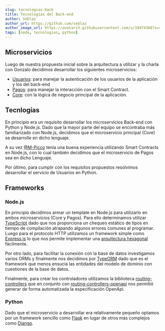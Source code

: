 ```yaml
---
slug: tecnologias-back
title: Tecnologías del Back-end
author: Seblaz
author_url: https://github.com/seblaz
author_image_url: https://avatars3.githubusercontent.com/u/19474368?s=460&=04b3d3d551094a7c62c6cf3aa30653f56bb2d60c&v=4
tags: [node, tecnologias, python]
---
```


## Microservicios

Luego de nuestra propuesta inicial sobre la arquitectura a utilizar y la charla con Gonzalo decidimos desarrollar los siguientes microservicios:

- [Usuarios](https://github.com/BookBnB/users-service): para manejar la autenticación de los usuarios de la aplicación y los del back-end
- [Pagos](https://github.com/BookBnB/payments-service): para manejar la interacción con el Smart Contract.
- [Core](https://github.com/BookBnB/core): con la lógica de negocio principal de la aplicación.

## Tecnlogías

En principio era un requisito desarrollar los microservicios Back-end con Python y Node.js. Dado que la mayor parte del equipo se encontraba más familiarizado con Node.js, decidimos que el microservicio principal (Core) se desarrolle en dicho lenguaje.

A su vez [@M-Picco](https://github.com/M-Picco) tenía una buena experiencia utilizando Smart Contracts en Node.js, con lo cual también decidimos que el microservicio de Pagos sea en dicho Lenguaje.

Por último, para cumplir con los requisitos propuestos resolvimos desarrollar el servicio de Usuarios en Python.

## Frameworks

### Node.js

En principio decidimos armar un template en Node.js para utilizarlo en ambos microservicios (Core y Pagos). Para ello determinamos utilizar [TypeScript](https://www.typescriptlang.org/) dado que nos proporciona un chequeo estático de tipos en tiempo de compilación atrapando algunos errores comunes al programar. Luego para el protocolo HTTP utilizamos un framework simple como [Express.js](https://expressjs.com) lo que nos permite implementar una [arquitectura hexagonal](https://alistair.cockburn.us/hexagonal-architecture/) fácilmente.

Por otro lado, para facilitar la conexión con la base de datos investigamos varios ORMs y finalmente nos decidimos por [TypeORM](https://typeorm.io/#/) dado que es el framework que menos ensucia las entidades del modelo de dominio con cuestiones de la base de datos.

Finalmente, para crear los controladores utilizamos la biblioteca [routing-controllers](https://www.npmjs.com/package/routing-controllers) que en conjunto con [routing-controllers-openapi](routing-controllers-openapi) nos permitió generar de forma automatizada la especificación OpenApi.

### Python

Dado que el microservicio a desarrollar era relativamente pequeño optamos por un framework sencillo como [Flask](https://flask.palletsprojects.com/) en lugar de otros más complejos como [Django](https://www.djangoproject.com/).
